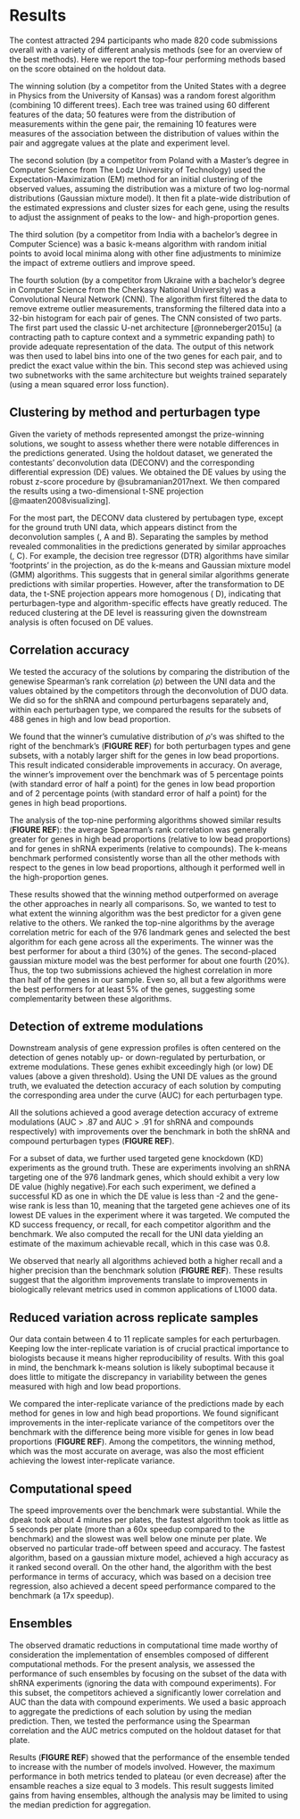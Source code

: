 # Results

The contest attracted 294 participants who made 820 code submissions overall with a variety of different analysis methods (see \nameref{table-1} for an overview of the best methods). Here we report the top-four performing methods based on the score obtained on the holdout data. 

The winning solution (by a competitor from the United States with a degree in Physics from the University of Kansas) was a random forest algorithm (combining 10 different trees). Each tree was trained using 60 different features of the data; 50 features were from the distribution of measurements within the gene pair, the remaining 10 features were measures of the association between the distribution of values within the pair and aggregate values at the plate and experiment level.

The second solution (by a competitor from Poland with a Master's degree in Computer Science from The Lodz University of Technology) used the Expectation-Maximization (EM) method for an initial clustering of the observed values, assuming the distribution was a mixture of two log-normal distributions (Gaussian mixture model). It then fit a plate-wide distribution of the estimated expressions and cluster sizes for each gene, using the results to adjust the assignment of peaks to the low- and high-proportion genes. 
 
The third solution (by a competitor from India with a bachelor's degree in Computer Science) was a  basic k-means algorithm with random initial points to avoid local minima along with other fine adjustments to minimize the impact of extreme outliers and improve speed.
  
The fourth solution (by a competitor from Ukraine with a bachelor's degree in Computer Science from the Cherkasy National University) was a Convolutional Neural Network (CNN). The algorithm first filtered the data to remove extreme outlier measurements, transforming the filtered data into a 32-bin histogram for each pair of genes. The CNN consisted of two parts. The first part used the classic U-net architecture [@ronneberger2015u] (a contracting path to capture context and a symmetric expanding path) to provide adequate representation of the data. The output of this network was then used to label bins into one of the two genes for each pair, and to predict the exact value within the bin. This second step was achieved using two subnetworks with the same architecture but weights trained separately (using a mean squared error loss function).

## Clustering by method and perturbagen type 

Given the variety of methods represented amongst the prize-winning solutions, we sought to assess whether there were notable differences in the predictions generated. Using the holdout dataset, we generated the contestants' deconvolution data (DECONV) and the corresponding differential expression (DE) values. We obtained the DE values by using the robust z-score procedure by @subramanian2017next. We then compared the results using a two-dimensional t-SNE projection [@maaten2008visualizing]. 

For the most part, the DECONV data clustered by pertubagen type, except for the ground truth UNI data, which appears distinct from the deconvolution samples (\Fig{figure-3}, A and B). 
Separating the samples by method revealed commonalities in the predictions generated by similar approaches (\Fig{figure-3}, C). For example, the decision tree regressor (DTR) algorithms have similar 'footprints' in the projection, as do the k-means and Gaussian mixture model (GMM) algorithms. This suggests that in general similar algorithms generate predictions with similar properties. However, after the transformation to DE data, the t-SNE projection appears more homogenous (\Fig{figure-3} D), indicating that perturbagen-type and algorithm-specific effects have greatly reduced. The reduced clustering at the DE level is reassuring given the downstream analysis is often focused on DE values.

## Correlation accuracy

We tested the accuracy of the solutions by comparing the distribution of the genewise Spearman's rank correlation ($\rho$) between the UNI data and the values obtained by the competitors through the deconvolution of DUO data. We did so for the shRNA and compound perturbagens separately and, within each perturbagen type, we compared the results for the subsets of 488 genes in high and low bead proportion. 

We found that the winner's cumulative distribution of $\rho$'s was shifted to the right of the benchmark's (**FIGURE REF**) for both perturbagen types and gene subsets, with a notably larger shift for the genes in low bead proportions. This result indicated considerable improvements in accuracy. On average, the winner's improvement over the benchmark was of 5 percentage points (with standard error of half a point) for the genes in low bead proportion and of 2 percentage points (with standard error of half a point) for the genes in high bead proportions. 

The analysis of the top-nine performing algorithms showed similar results (**FIGURE REF**): the average Spearman's rank correlation was generally greater for genes in high bead proportions (relative to low bead proportions) and for genes in shRNA experiments (relative to compounds). The k-means benchmark performed consistently worse than all the other methods with respect to the genes in low bead proportions, although it performed well in the high-proportion genes. 

These results showed that the winning method outperformed on average the other approaches in nearly all comparisons. So, we wanted to test to what extent the winning algorithm was the best predictor for a given gene relative to the others. We ranked the top-nine algorithms by the average correlation metric for each of the 976 landmark genes and selected the best algorithm for each gene across all the experiments. The winner was the best performer for about a third (30%) of the genes. The second-placed gaussian mixture model was the best performer for about one fourth (20%). Thus, the top two submissions achieved the highest correlation in more than half of the genes in our sample. Even so, all but a few algorithms were the best performers for at least 5% of the genes, suggesting some complementarity between these algorithms.

## Detection of extreme modulations

Downstream analysis of gene expression profiles is often centered on the detection of genes notably up- or down-regulated by perturbation, or extreme modulations. These genes exhibit exceedingly high (or low) DE values (above a given threshold). Using the UNI DE values as the ground truth, we evaluated the detection accuracy of each solution by computing the corresponding area under the curve (AUC) for each perturbagen type. 

All the solutions achieved a good average detection accuracy of extreme modulations (AUC > .87 and AUC > .91 for shRNA and compounds respectively) with improvements over the benchmark in both the shRNA and compound perturbagen types (**FIGURE REF**). 

For a subset of data, we further used targeted gene knockdown (KD) experiments as the ground truth. These are experiments involving an shRNA targeting one of the 976 landmark genes, which should exhibit a very low DE value (highly negative).For each such experiment, we defined a successful KD as one in which the DE value is less than -2 and the gene-wise rank is less than 10, meaning that the targeted gene achieves one of its lowest DE values in the experiment where it was targeted. We computed the KD success frequency, or recall, for each competitor algorithm and the benchmark. We also computed the recall for the UNI data yielding an estimate of the maximum achievable recall, which in this case was $0.8$. 

We observed that nearly all algorithms achieved both a higher recall and a higher precision than the benchmark solution (**FIGURE REF**). These results suggest that the algorithm improvements translate to improvements in biologically relevant metrics used in common applications of L1000 data.

## Reduced variation across replicate samples

Our data contain between 4 to 11 replicate samples for each perturbagen. Keeping low the inter-replicate variation is of crucial practical importance to biologists because it means higher reproducibility of results. With this goal in mind, the benchmark k-means solution is likely suboptimal because it does little to mitigate the discrepancy in variability between the genes measured with high and low bead proportions. 

We compared the inter-replicate variance of the predictions made by each method for genes in low and high bead proportions. We found significant improvements in the inter-replicate variance of the competitors over the benchmark with the difference being more visible for genes in low bead proportions (**FIGURE REF**). Among the competitors, the winning method, which was the most accurate on average, was also the most efficient achieving the lowest inter-replicate variance.

## Computational speed

The speed improvements over the benchmark were substantial. While the dpeak took about 4 minutes per plates, the  fastest algorithm took as little as 5 seconds per plate (more than a 60x speedup compared to the benchmark) and the slowest was well below one minute per plate. We observed no particular trade-off between speed and accuracy. The fastest algorithm, based on a gaussian mixture model, achieved a high accuracy as it ranked second overall. On the other hand, the algorithm with the best performance in terms of accuracy, which was based on a decision tree regression, also achieved a decent speed performance compared to the benchmark (a 17x speedup). 

## Ensembles

The observed dramatic reductions in computational time made worthy of consideration the implementation of  ensembles composed of different computational methods. For the present analysis, we assessed the performance of such ensembles by focusing on the subset of the data with shRNA experiments (ignoring the data with compound experiments). For this subset, the competitors achieved a significantly lower correlation and AUC than the data with compound experiments. We used a basic approach to aggregate the predictions of each solution by using the median prediction. Then, we tested the performance using the Spearman correlation and the AUC metrics computed on the holdout dataset for that plate. 

Results (**FIGURE REF**) showed that the performance of the ensemble tended to increase with the number of models involved. However, the maximum performance in both metrics tended to plateau (or even decrease) after the ensamble reaches a size equal to 3 models. This result suggests limited gains from having ensembles, although the analysis may be limited to using the median prediction for aggregation.
